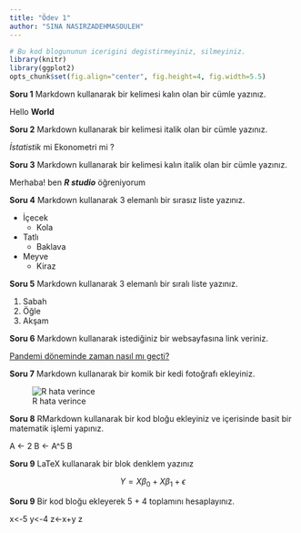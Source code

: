 ```yaml
---
title: "Ödev 1"
author: "SINA NASIRZADEHMASOULEH"
---
```


```r
# Bu kod blogununun icerigini degistirmeyiniz, silmeyiniz.
library(knitr)
library(ggplot2)
opts_chunk$set(fig.align="center", fig.height=4, fig.width=5.5)
```

**Soru 1** Markdown kullanarak bir kelimesi kalın olan bir cümle yazınız.

Hello **World** 

**Soru 2** Markdown kullanarak bir kelimesi italik olan bir cümle yazınız.

*İstatistik* mi Ekonometri mi ?

**Soru 3** Markdown kullanarak bir kelimesi kalın italik olan bir cümle yazınız.

Merhaba! ben ***R studio*** öğreniyorum

**Soru 4** Markdown kullanarak 3 elemanlı bir sırasız liste yazınız.

* İçecek 
  + Kola
* Tatlı 
  + Baklava
* Meyve 
  + Kiraz

**Soru 5** Markdown kullanarak 3 elemanlı bir sıralı liste yazınız.

1. Sabah
2. Öğle
3. Akşam

**Soru 6** Markdown kullanarak istediğiniz bir websayfasına link veriniz.

[Pandemi döneminde zaman nasıl mı geçti?](https://en.wikipedia.org/wiki/The_Office_(American_TV_series))

**Soru 7** Markdown kullanarak bir komik bir kedi fotoğrafı ekleyiniz.

![R hata verince](/Users/sinanasirzadeh/Desktop/Cat.png)

**Soru 8** RMarkdown kullanarak bir kod bloğu ekleyiniz ve içerisinde basit bir matematik işlemi yapınız.

A <- 2
B <- A^5
B


**Soru 9** LaTeX kullanarak bir blok denklem yazınız

$$
Y = X\beta_0 + X\beta_1 + \epsilon
$$

**Soru 9** Bir kod bloğu ekleyerek 5 + 4 toplamını hesaplayınız.

x<-5 
y<-4
z<-x+y
z


